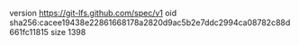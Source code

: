 version https://git-lfs.github.com/spec/v1
oid sha256:cacee19438e22861668178a2820d9ac5b2e7ddc2994ca08782c88d661fc11815
size 1398
